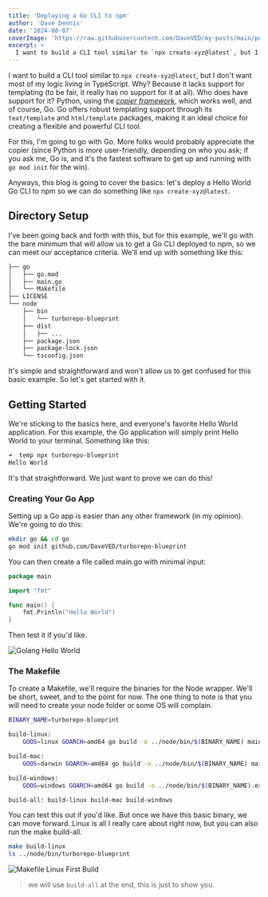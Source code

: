 ```yaml
---
title: 'Deploying a Go CLI to npm'
author: 'Dave Dennis'
date: '2024-08-07'
coverImage: 'https://raw.githubusercontent.com/DaveVED/my-posts/main/posts/deploy-go-cli-to-npm/cover_image.jpg'
excerpt: >
  I want to build a CLI tool similar to `npx create-xyz@latest`, but I don't want most of my logic in TypeScript because it lacks support for templating. Python has good support with the [*copier framework*](https://copier.readthedocs.io/en/stable/), but Go, with its robust templating support through `text/template` and `html/template` packages, is my preferred choice for creating a flexible and powerful CLI tool.
---
```


I want to build a CLI tool similar to `npx create-xyz@latest`, but I don't want most of my logic living in TypeScript. Why? Because it lacks support for templating (to be fair, it really has no support for it at all). Who does have support for it? Python, using the [*copier framework*](https://copier.readthedocs.io/en/stable/), which works well, and of course, Go. Go offers robust templating support through its `text/template` and `html/template` packages, making it an ideal choice for creating a flexible and powerful CLI tool.

For this, I'm going to go with Go. More folks would probably appreciate the copier (since Python is more user-friendly, depending on who you ask; if you ask me, Go is, and it's the fastest software to get up and running with `go mod init` for the win).

Anyways, this blog is going to cover the basics: let's deploy a Hello World Go CLI to npm so we can do something like `npx create-xyz@latest`.

## Directory Setup

I've been going back and forth with this, but for this example, we'll go with the bare minimum that will allow us to get a Go CLI deployed to npm, so we can meet our acceptance criteria. We'll end up with something like this:

```bash
├── go
│   ├── go.mod
│   ├── main.go
│   └── Makefile
├── LICENSE
└── node
    ├── bin
    │   └── turborepo-blueprint
    ├── dist
    │   ├── ...
    ├── package.json
    ├── package-lock.json
    └── tsconfig.json
```

It's simple and straightforward and won't allow us to get confused for this basic example. So let's get started with it.

## Getting Started

We're sticking to the basics here, and everyone's favorite Hello World application. For this example, the Go application will simply print Hello World to your terminal. Something like this:

```bash
➜  temp npx turborepo-blueprint
Hello World
```

It's that straightforward. We just want to prove we can do this!

### Creating Your Go App

Setting up a Go app is easier than any other framework (in my opinion). We're going to do this:

```bash
mkdir go && cd go
go mod init github.com/DaveVED/turborepo-blueprint
```

You can then create a file called main.go with minimal input:

```go
package main

import "fmt"

func main() {
    fmt.Println("Hello World")
}
```

Then test it if you'd like.

![Golang Hello World](https://raw.githubusercontent.com/DaveVED/my-posts/main/posts/deploy-go-cli-to-npm/golang-hello-world.png)

### The Makefile

To create a Makefile, we'll require the binaries for the Node wrapper. We'll be short, sweet, and to the point for now. The one thing to note is that you will need to create your node folder or some OS will complain.

```bash
BINARY_NAME=turborepo-blueprint

build-linux:
	GOOS=linux GOARCH=amd64 go build -o ../node/bin/$(BINARY_NAME) main.go

build-mac:
	GOOS=darwin GOARCH=amd64 go build -o ../node/bin/$(BINARY_NAME) main.go

build-windows:
	GOOS=windows GOARCH=amd64 go build -o ../node/bin/$(BINARY_NAME).exe main.go

build-all: build-linux build-mac build-windows
```

You can test this out if you'd like. But once we have this basic binary, we can move forward. Linux is all I really care about right now, but you can also run the make build-all.

```bash
make build-linux
ls ../node/bin/turborepo-blueprint
```

![Makefile Linux First Build](https://raw.githubusercontent.com/DaveVED/my-posts/main/posts/deploy-go-cli-to-npm/makefile-linux-first-build.png)

> we will use `build-all` at the end, this is just to show you.